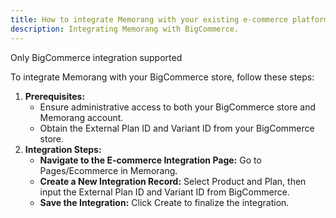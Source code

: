 ```yaml
---
title: How to integrate Memorang with your existing e-commerce platform?
description: Integrating Memorang with BigCommerce.
---
```


<Note>
  Only BigCommerce integration supported
</Note>

To integrate Memorang with your BigCommerce store, follow these steps:

1. **Prerequisites:**
    - Ensure administrative access to both your BigCommerce store and Memorang account.
    - Obtain the External Plan ID and Variant ID from your BigCommerce store.
2. **Integration Steps:**
    - **Navigate to the E-commerce Integration Page:** Go to Pages/Ecommerce in Memorang.
    - **Create a New Integration Record:** Select Product and Plan, then input the External Plan ID and Variant ID from BigCommerce.
    - **Save the Integration:** Click Create to finalize the integration.
